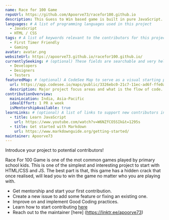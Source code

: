 ```yaml
---
name: Race for 100 Game
repoUrl: https://github.com/Apoorve73/racefor100.github.io
description: This Guess to Win based game is built in pure JavaScript. Play with the Computer and try to crack it :)
languages: # A list of programming languages used in this project
  - JavaScript
  - HTML / CSS
tags: # A list of keywords relevant to the contributors for this project
  - First Timer Friendly
  - Gaming
avatar: avatar.png
websiteUrl: https://apoorve73.github.io/racefor100.github.io/
currentlySeeking: # (optional) These fields are searchable and very helpful for contributors to match well with your project
  - Developers
  - Designers
  - Testers
featuredMap: # (optional) A CodeSee Map to serve as a visual starting point for contributors
  url: https://app.codesee.io/maps/public/3326ebc0-21c7-11ec-ad6f-ffe0aa54c51d
  description: Major project focus areas and what is the flow of code.
contributionOverview:
  mainLocation: India, Asia-Pacific
  idealEffort: 1 PR a week
  isMentorshipAvailable: true
learnLinks: # (optional) A list of links to support new contributors in learning about your project and tech stack and culture / community
  - title: Learn JavaScript
    url: https://www.youtube.com/watch?v=W6NZfCO5SIk&t=1295s
  - title: Get started with Markdown
    url: https://www.markdownguide.org/getting-started/
maintainer: Apoorve73
---
```


<!-- Divide your content into sections using our handy shortcodes. Each section is optional -->

<Overview>

Introduce your project to potential contributors!

Race For 100 Game is one of the mot common games played by primary school kids. This is one of the simplest and interesting project to start with HTML/CSS and JS. The best part is that, this game has a hidden crack that once realised, will lead you to win the game no matter who you are playing with.

</Overview>

<Contributing>

- Get mentorship and start your first contribution.
- Create a new issue to add some feature or fixing an existing one.
- Improve on and implement Good Coding practices.
- Learn how to start contributing [here](https://github.com/Apoorve73/racefor100.github.io/blob/master/contribution.md)
- Reach out to the maintainer [here] (https://linktr.ee/apoorve73)

</Contributing>
